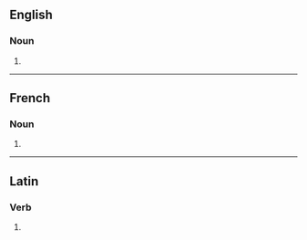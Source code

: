 ==English==

===Noun===
{{head|en|noun plural form}}

# {{plural of|suffrage|lang=en}}

----

==French==

===Noun===
{{head|fr|noun plural form|g=m}}

# {{plural of|suffrage|lang=fr}}

----

==Latin==

===Verb===
{{la-verb-form|suffrāgēs}}

# {{inflection of|suffrāgō||2|s|pres|actv|subj|lang=la}}
